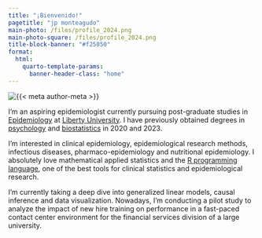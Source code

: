```yaml
---
title: "¡Bienvenido!"
pagetitle: "jp monteagudo"
main-photo: /files/profile_2024.png
main-photo-square: /files/profile_2024.png
title-block-banner: "#f25050"
format:
  html:
    quarto-template-params:
      banner-header-class: "home"
---
```


::: grid
::: {.g-col-12 .g-col-sm-4}
```{=html}
<div class="grid" style="--bs-columns: 5; row-gap: 0;">
  <div class="g-col-1 g-col-sm-0"></div>
  <div class="g-col-3 g-col-sm-5 text-center"> <!-- Added text-center class -->
    <picture>
      <source media="(max-width: 576px)" srcset="{{< meta main-photo-square >}}">
      <source media="(min-width: 576px)" srcset="{{< meta main-photo >}}">
      <img class="img-fluid mx-auto" src="{{< meta main-photo >}}" alt="{{< meta author-meta >}}">
    </picture>
  </div>
  <div class="g-col-1 g-col-sm-0"></div>
</div>
```
:::

::: {.g-col-12 .g-col-sm-8}
I'm an aspiring epidemiologist currently pursuing post-graduate studies in [Epidemiology](https://www.liberty.edu/residential/health-sciences/masters/public-health/epidemiology/) at [Liberty University](https://www.liberty.edu/residential/). I have previously obtained degrees in [psychology](https://www.liberty.edu/residential/behavioral-sciences/bachelors/psychology/) and [biostatistics](https://www.statistics.com/certificate/biostatistics-certificate-program/) in 2020 and 2023.

I'm interested in clinical epidemiology, epidemiological research methods, infectious diseases, pharmaco-epidemiology and nutritional epidemiology. I absolutely love mathematical applied statistics and the [R programming language](https://www.r-project.org/), one of the best tools for clinical statistics and epidemiological research.

I'm currently taking a deep dive into generalized linear models, causal inference and data visualization. Nowadays, I'm conducting a pilot study to analyze the impact of new hire training on performance in a fast-paced contact center environment for the financial services division of a large university.
:::
:::
